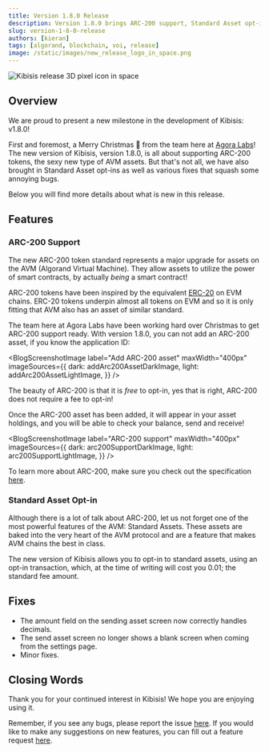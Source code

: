 ```yaml
---
title: Version 1.8.0 Release
description: Version 1.8.0 brings ARC-200 support, Standard Asset opt-in, as well as many quality of life fixes.
slug: version-1-8-0-release
authors: [kieran]
tags: [algorand, blockchain, voi, release]
image: /static/images/new_release_logo_in_space.png
---
```

<!-- components -->

<!-- constants -->

<!-- images -->

![Kibisis release 3D pixel icon in space](/images/new_release_logo_in_space.png)

## Overview

<!-- change just the version for new posts -->
We are proud to present a new milestone in the development of Kibisis: v1.8.0!

<!-- re-write this paragraph for all new versions -->
First and foremost, a Merry Christmas 🎄 from the team here at <a href={AGORA_LABS_LINK} target="_blank">Agora Labs</a>! The new version of Kibisis, version 1.8.0, is all about supporting ARC-200 tokens, the sexy new type of AVM assets. But that's not all, we have also brought in Standard Asset opt-ins as well as various fixes that squash some annoying bugs.

Below you will find more details about what is new in this release.

<!-- go into detail about the new versions, or omit if no new features with in the release -->
## Features

### ARC-200 Support

The new ARC-200 token standard represents a major upgrade for assets on the AVM (Algorand Virtual Machine). They allow assets to utilize the power of smart contracts, by actually _being_ a smart contract!

ARC-200 tokens have been inspired by the equivalent [ERC-20](https://ethereum.org/en/developers/docs/standards/tokens/erc-20/) on EVM chains. ERC-20 tokens underpin almost all tokens on EVM and so it is only fitting that AVM also has an asset of similar standard.

The team here at Agora Labs have been working hard over Christmas to get ARC-200 support ready. With version 1.8.0, you can not add an ARC-200 asset, if you know the application ID:

<BlogScreenshotImage
  label="Add ARC-200 asset"
  maxWidth="400px"
  imageSources={{
    dark: addArc200AssetDarkImage,
    light: addArc200AssetLightImage,
  }}
/>

The beauty of ARC-200 is that it is _free_ to opt-in, yes that is right, ARC-200 does not require a fee to opt-in!

Once the ARC-200 asset has been added, it will appear in your asset holdings, and you will be able to check your balance, send and receive!

<BlogScreenshotImage
  label="ARC-200 support"
  maxWidth="400px"
  imageSources={{
    dark: arc200SupportDarkImage,
    light: arc200SupportLightImage,
  }}
/>

To learn more about ARC-200, make sure you check out the specification [here](https://arc.algorand.foundation/ARCs/arc-0200).

### Standard Asset Opt-in

Although there is a lot of talk about ARC-200, let us not forget one of the most powerful features of the AVM: Standard Assets. These assets are baked into the very heart of the AVM protocol and are a feature that makes AVM chains the best in class.

The new version of Kibisis allows you to opt-in to standard assets, using an opt-in transaction, which, at the time of writing will cost you 0.01; the standard fee amount.

<!-- just give a bulleted list of fixes, or omit if no fixes with in the release -->
## Fixes

* The amount field on the sending asset screen now correctly handles decimals.
* The send asset screen no longer shows a blank screen when coming from the settings page.
* Minor fixes.

## Closing Words

<!-- leave this paragraph as standard sign off -->
Thank you for your continued interest in Kibisis! We hope you are enjoying using it.

Remember, if you see any bugs, please report the issue <a href={REPORT_A_BUG_LINK} target="_blank">here</a>. If you would like to make any suggestions on new features, you can fill out a feature request <a href={SUGGEST_A_FEATURE_LINK} target="_blank">here</a>.
